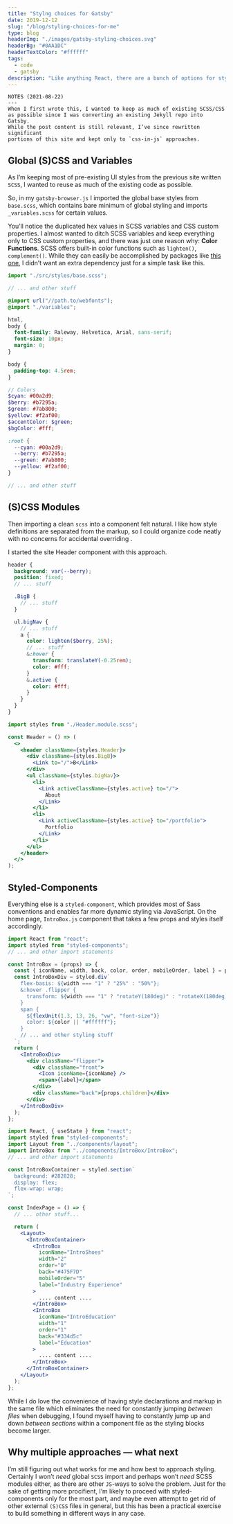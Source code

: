 ```yaml
---
title: "Stylng choices for Gatsby"
date: 2019-12-12
slug: "/blog/styling-choices-for-me"
type: blog
headerImg: "./images/gatsby-styling-choices.svg"
headerBg: "#0AA1DC"
headerTextColor: "#ffffff"
tags:
  - code
  - gatsby
description: "Like anything React, there are a bunch of options for styling in Gatsby: inine styling, global SCSS imports, CSS Modules, CSS-in-JS components, and then some. Here’s my exploration into some."
---
```


```
NOTES (2021-08-22)
---
When I first wrote this, I wanted to keep as much of existing SCSS/CSS
as possible since I was converting an existing Jekyll repo into Gatsby.
While the post content is still relevant, I’ve since rewritten significant
portions of this site and kept only to `css-in-js` approaches.
```

## Global (S)CSS and Variables

As I’m keeping most of pre-existing UI styles from the previous site written `SCSS`, I wanted to reuse as much of the existing code as possible.

So, in my `gatsby-browser.js` I imported the global base styles from `base.scss`, which contains bare minimum of global styling and imports `_variables.scss` for certain values.

You’ll notice the duplicated hex values in SCSS variables and CSS custom properties. I almost wanted to ditch SCSS variables and keep everything only to CSS custom properties, and there was just one reason why: **Color Functions**. SCSS offers built-in color functions such as `lighten()`, `complement()`. While they can easily be accomplished by packages like [this one](https://www.npmjs.com/package/color), I didn’t want an extra dependency just for a simple task like this.

```js filename:gatsby-browser.js
import "./src/styles/base.scss";

// ... and other stuff
```

```scss filename:base.scss
@import url("//path.to/webfonts");
@import "./variables";

html,
body {
  font-family: Raleway, Helvetica, Arial, sans-serif;
  font-size: 10px;
  margin: 0;
}

body {
  padding-top: 4.5rem;
}
```

```scss filename:_variables.scss
// Colors
$cyan: #00a2d9;
$berry: #b7295a;
$green: #7ab800;
$yellow: #f2af00;
$accentColor: $green;
$bgColor: #fff;

:root {
  --cyan: #00a2d9;
  --berry: #b7295a;
  --green: #7ab800;
  --yellow: #f2af00;
}

// ... and other stuff
```

## (S)CSS Modules

Then importing a clean `scss` into a component felt natural. I like how style definitions are separated from the markup, so I could organize code neatly with no concerns for accidental overriding .

I started the site Header component with this approach.

```scss filename:Header.module.scss
header {
  background: var(--berry);
  position: fixed;
  // ... stuff

  .BigB {
    // ... stuff
  }

  ul.bigNav {
    // ... stuff
    a {
      color: lighten($berry, 25%);
      // ... stuff
      &:hover {
        transform: translateY(-0.25rem);
        color: #fff;
      }
      &.active {
        color: #fff;
      }
    }
  }
}
```

```jsx filename:Header.JS
import styles from "./Header.module.scss";

const Header = () => (
  <>
    <header className={styles.Header}>
      <div className={styles.BigB}>
        <Link to="/">B</Link>
      </div>
      <ul className={styles.bigNav}>
        <li>
          <Link activeClassName={styles.active} to="/">
            About
          </Link>
        </li>
        <li>
          <Link activeClassName={styles.active} to="/portfolio">
            Portfolio
          </Link>
        </li>
      </ul>
    </header>
  </>
);
```

## Styled-Components

Everything else is a `styled-component`, which provides most of Sass conventions and enables far more dynamic styling via JavaScript. On the home page, `IntroBox.js` component that takes a few props and styles itself accordingly.

```jsx filename:IntroBox.js
import React from "react";
import styled from "styled-components";
// ... and other import statements

const IntroBox = (props) => {
  const { iconName, width, back, color, order, mobileOrder, label } = props;
  const IntroBoxDiv = styled.div`
    flex-basis: ${width === "1" ? "25%" : "50%"};
    &:hover .flipper {
      transform: ${width === "1" ? "rotateY(180deg)" : "rotateX(180deg)"};
    }
    span {
      ${flexUnit(1.3, 13, 26, "vw", "font-size")}
      color: ${color || "#ffffff"};
    }
    // ... and other styling stuff
  `;
  return (
    <IntroBoxDiv>
      <div className="flipper">
        <div className="front">
          <Icon iconName={iconName} />
          <span>{label}</span>
        </div>
        <div className="back">{props.children}</div>
      </div>
    </IntroBoxDiv>
  );
};
```

```jsx filename:index.js
import React, { useState } from "react";
import styled from "styled-components";
import Layout from "../components/layout";
import IntroBox from "../components/IntroBox/IntroBox";
// ... and other import statements

const IntroBoxContainer = styled.section`
  background: #282828;
  display: flex;
  flex-wrap: wrap;
`;

const IndexPage = () => {
  // ... other stuff...

  return (
    <Layout>
      <IntroBoxContainer>
        <IntroBox
          iconName="IntroShoes"
          width="2"
          order="0"
          back="#475F7D"
          mobileOrder="5"
          label="Industry Experience"
        >
          .... content ....
        </IntroBox>
        <IntroBox
          iconName="IntroEducation"
          width="1"
          order="1"
          back="#334d5c"
          label="Education"
        >
          .... content ....
        </IntroBox>
      </IntroBoxContainer>
    </Layout>
  );
};
```

While I do love the convenience of having style declarations and markup in the same file which eliminates the need for constantly jumping _between files_ when debugging, I found myself having to constantly jump up and down _between sections_ within a component file as the styling blocks become larger.

## Why multiple approaches &mdash; what next

I’m still figuring out what works for me and how best to approach styling. Certainly I won’t _need_ global `SCSS` import and perhaps won’t _need_ SCSS modules either, as there are other `JS`-ways to solve the problem. Just for the sake of getting more procifient, I’m likely to proceed with styled-components only for the most part, and maybe even attempt to get rid of other external `(S)CSS` files in general, but this has been a practical exercise to build something in different ways in any case.
